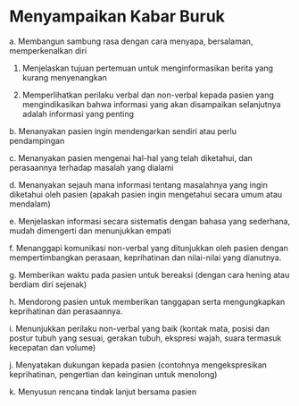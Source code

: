 # Menyampaikan Kabar Buruk

a. Membangun sambung rasa dengan cara menyapa, bersalaman, memperkenalkan diri

1) Menjelaskan tujuan pertemuan untuk menginformasikan berita yang kurang menyenangkan

2) Memperlihatkan perilaku verbal dan non-verbal kepada pasien yang mengindikasikan bahwa informasi yang akan disampaikan selanjutnya adalah informasi yang penting

b. Menanyakan pasien ingin mendengarkan sendiri atau perlu pendampingan

c. Menanyakan pasien mengenai hal-hal yang telah diketahui, dan perasaannya terhadap masalah yang dialami

d. Menanyakan sejauh mana informasi tentang masalahnya yang ingin diketahui oleh pasien (apakah pasien ingin mengetahui secara umum atau mendalam)

e. Menjelaskan informasi secara sistematis dengan bahasa yang sederhana, mudah dimengerti dan menunjukkan empati

 

f. Menanggapi komunikasi non-verbal yang ditunjukkan oleh pasien dengan mempertimbangkan perasaan, keprihatinan dan nilai-nilai yang dianutnya.

g. Memberikan waktu pada pasien untuk bereaksi (dengan cara hening atau berdiam diri sejenak)

h. Mendorong pasien untuk memberikan tanggapan serta mengungkapkan keprihatinan dan perasaannya.

i. Menunjukkan perilaku non-verbal yang baik (kontak mata, posisi dan postur tubuh yang sesuai, gerakan tubuh, ekspresi wajah, suara termasuk kecepatan dan volume)

j. Menyatakan dukungan kepada pasien (contohnya mengekspresikan keprihatinan, pengertian dan keinginan untuk menolong)

k. Menyusun rencana tindak lanjut bersama pasien

